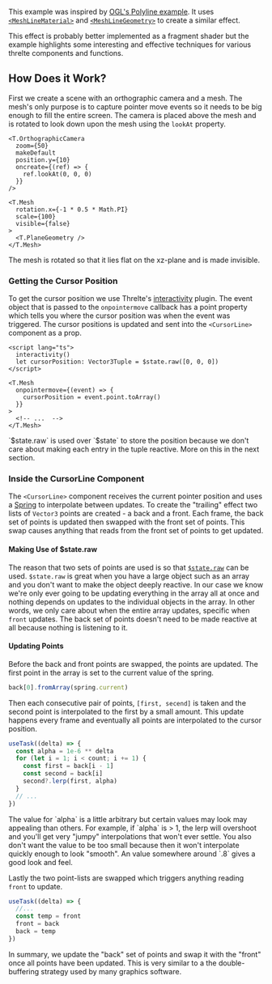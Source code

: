 This example was inspired by [OGL's Polyline example](https://oframe.github.io/ogl/examples/?src=polylines.html). It uses [`<MeshLineMaterial>`](/docs/reference/extras/meshline-material) and [`<MeshLineGeometry>`](/docs/reference/extras/meshline-geometry) to create a similar effect.

<Tip type="tip">
  This effect is probably better implemented as a fragment shader but the example highlights some
  interesting and effective techniques for various threlte components and functions.
</Tip>

<Example path="meshline/cursor-lines" />

## How Does it Work?

First we create a scene with an orthographic camera and a mesh. The mesh's only purpose is to capture pointer move events so it needs to be big enough to fill the entire screen. The camera is placed above the mesh and is rotated to look down upon the mesh using the `lookAt` property.

```svelte
<T.OrthographicCamera
  zoom={50}
  makeDefault
  position.y={10}
  oncreate={(ref) => {
    ref.lookAt(0, 0, 0)
  }}
/>

<T.Mesh
  rotation.x={-1 * 0.5 * Math.PI}
  scale={100}
  visible={false}
>
  <T.PlaneGeometry />
</T.Mesh>
```

The mesh is rotated so that it lies flat on the xz-plane and is made invisible.

### Getting the Cursor Position

To get the cursor position we use Threlte's [interactivity](/docs/reference/extras/interactivity) plugin. The event object that is passed to the `onpointermove` callback has a point property which tells you where the cursor position was when the event was triggered. The cursor positions is updated and sent into the `<CursorLine>` component as a prop.

```svelte
<script lang="ts">
  interactivity()
  let cursorPosition: Vector3Tuple = $state.raw([0, 0, 0])
</script>

<T.Mesh
  onpointermove={(event) => {
    cursorPosition = event.point.toArray()
  }}
>
  <!-- ...  -->
</T.Mesh>
```

<Tip type="info">
  `$state.raw` is used over `$state` to store the position because we don't care about making each
  entry in the tuple reactive. More on this in the next section.
</Tip>

### Inside the CursorLine Component

The `<CursorLine>` component receives the current pointer position and uses a [Spring](https://svelte.dev/docs/svelte/svelte-motion#Spring) to interpolate between updates. To create the "trailing" effect two lists of `Vector3` points are created - a back and a front. Each frame, the back set of points is updated then swapped with the front set of points. This swap causes anything that reads from the front set of points to get updated.

#### Making Use of $state.raw

The reason that two sets of points are used is so that [`$state.raw`](https://svelte.dev/docs/svelte/$state#$state.raw) can be used. `$state.raw` is great when you have a large object such as an array and you don't want to make the object deeply reactive. In our case we know we're only ever going to be updating everything in the array all at once and nothing depends on updates to the individual objects in the array. In other words, we only care about when the entire array updates, specific when `front` updates. The back set of points doesn't need to be made reactive at all because nothing is listening to it.

#### Updating Points

Before the back and front points are swapped, the points are updated. The first point in the array is set to the current value of the spring.

```typescript
back[0].fromArray(spring.current)
```

Then each consecutive pair of points, `[first, secend]` is taken and the second point is interpolated to the first by a small amount. This update happens every frame and eventually all points are interpolated to the cursor position.

```typescript
useTask((delta) => {
  const alpha = 1e-6 ** delta
  for (let i = 1; i < count; i += 1) {
    const first = back[i - 1]
    const second = back[i]
    second?.lerp(first, alpha)
  }
  // ...
})
```

<Tip type="info">
  The value for `alpha` is a little arbitrary but certain values may look may appealing than others.
  For example, if `alpha` is > 1, the lerp will overshoot and you'll get very "jumpy" interpolations
  that won't ever settle. You also don't want the value to be too small because then it won't
  interpolate quickly enough to look "smooth". An value somewhere around `.8` gives a good look and
  feel.
</Tip>

Lastly the two point-lists are swapped which triggers anything reading `front` to update.

```typescript
useTask((delta) => {
  //...
  const temp = front
  front = back
  back = temp
})
```

In summary, we update the "back" set of points and swap it with the "front" once all points have been updated. This is very similar to a the double-buffering strategy used by many graphics software.
